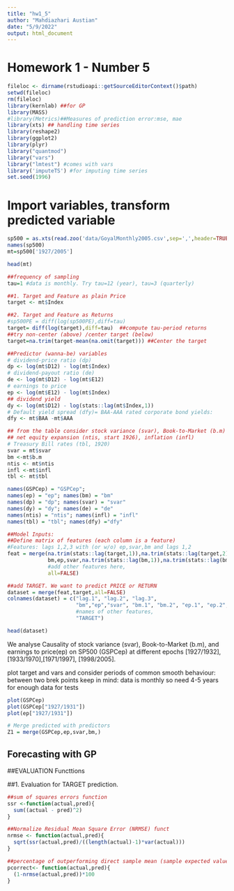 ```yaml
---
title: "hw1_5"
author: "Mahdiazhari Austian"
date: "5/9/2022"
output: html_document
---
```


# Homework 1 - Number 5



```r
fileloc <- dirname(rstudioapi::getSourceEditorContext()$path)
setwd(fileloc)
rm(fileloc)
library(kernlab) ##for GP
library(MASS)
#library(Metrics)##Measures of prediction error:mse, mae
library(xts) ## handling time series
library(reshape2)
library(ggplot2)
library(plyr)
library("quantmod")
library("vars")
library("lmtest") #comes with vars
library('imputeTS') #for imputing time series
set.seed(1996)
```


# Import variables, transform predicted variable

```r
sp500 = as.xts(read.zoo('data/GoyalMonthly2005.csv',sep=',',header=TRUE, format='%Y-%m-%d'))
names(sp500)
mt=sp500['1927/2005']
```



```r
head(mt)
```

```r
##frequency of sampling
tau=1 #data is monthly. Try tau=12 (year), tau=3 (quarterly)

```


```r
##1. Target and Feature as plain Price
target <- mt$Index

##2. Target and Feature as Returns
#sp500PE = diff(log(sp500PE),diff=tau)
target= diff(log(target),diff=tau)  ##compute tau-period returns
##try non-center (above) /center target (below)
target=na.trim(target-mean(na.omit(target))) ##Center the target 
```




```r
##Predictor (wanna-be) variables
# dividend-price ratio (dp)
dp <- log(mt$D12) - log(mt$Index)
# dividend-payout ratio (de)
de <- log(mt$D12) - log(mt$E12)
# earnings to price
ep <- log(mt$E12) - log(mt$Index)
## dividend yield 
dy <- log(mt$D12) - log(stats::lag(mt$Index,1))
# Default yield spread (dfy)= BAA-AAA rated corporate bond yields:
dfy <- mt$BAA -mt$AAA

```


```r
## from the table consider stock variance (svar), Book-to-Market (b.m)
## net equity expansion (ntis, start 1926), inflation (infl)
# Treasury Bill rates (tbl, 1920)
svar = mt$svar
bm <-mt$b.m
ntis <- mt$ntis
infl <-mt$infl
tbl <- mt$tbl

names(GSPCep) = "GSPCep"; 
names(ep) = "ep"; names(bm) = "bm"   
names(dp) = "dp"; names(svar) = "svar"  
names(dy) = "dy"; names(de) = "de"   
names(ntis) = "ntis"; names(infl) = "infl"  
names(tbl) = "tbl"; names(dfy) ="dfy"
```



```r
##Model Inputs:
##Define matrix of features (each column is a feature)
#Features: lags 1,2,3 with (or w/o) ep,svar,bm and lags 1,2
feat = merge(na.trim(stats::lag(target,1)),na.trim(stats::lag(target,2)),na.trim(stats::lag(target,3)),
             bm,ep,svar,na.trim(stats::lag(bm,1)),na.trim(stats::lag(bm,2)),na.trim(stats::lag(ep,1)), na.trim(stats::lag(ep,2)), na.trim(stats::lag(svar,1)), na.trim(stats::lag(svar,2)),
             #add other features here,
             all=FALSE)
```


```r
##add TARGET. We want to predict PRICE or RETURN
dataset = merge(feat,target,all=FALSE)
colnames(dataset) = c("lag.1", "lag.2", "lag.3",
                      "bm","ep","svar", "bm.1", "bm.2", "ep.1", "ep.2", "svar.1", "svar.2",
                      #names of other features,
                      "TARGET")
```


```r
head(dataset)
```








We analyse Causality of stock variance (svar), Book-to-Market (b.m), and earnings to price(ep)
on SP500 (GSPCep) at different epochs [1927/1932], [1933/1970],[1971/1997], [1998/2005].

plot target and vars and consider periods of common smooth behaviour: between two brek points
keep in mind: data is monthly so need 4-5 years for enough data for tests




```r
plot(GSPCep)
plot(GSPCep["1927/1931"])
plot(ep["1927/1931"])
```


```r
# Merge predicted with predictors
Z1 = merge(GSPCep,ep,svar,bm,)
```



## Forecasting with GP

##EVALUATION Functtions

##1. Evaluation for TARGET prediction.  

```r
##sum of squares errors function
ssr <-function(actual,pred){
  sum((actual - pred)^2)
}
```



```r
##Normalize Residual Mean Square Error (NRMSE) funct
nrmse <- function(actual,pred){
  sqrt(ssr(actual,pred)/((length(actual)-1)*var(actual)))
} 
```


```r
##percentage of outperforming direct sample mean (sample expected value)
pcorrect<- function(actual,pred){
  (1-nrmse(actual,pred))*100
}
```

